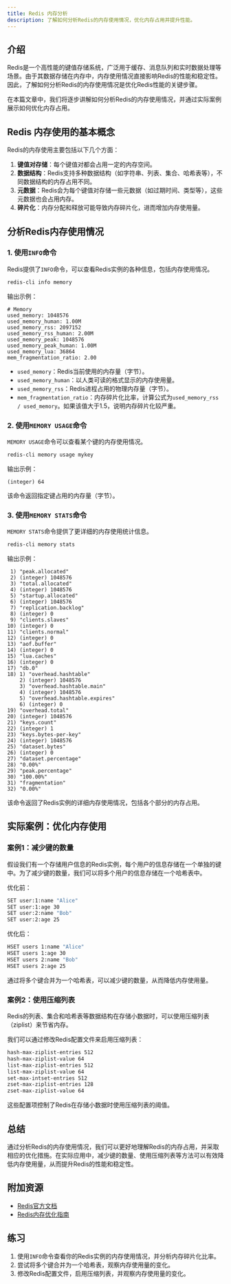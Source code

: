 ```yaml
---
title: Redis 内存分析
description: 了解如何分析Redis的内存使用情况，优化内存占用并提升性能。
---
```


## 介绍

Redis是一个高性能的键值存储系统，广泛用于缓存、消息队列和实时数据处理等场景。由于其数据存储在内存中，内存使用情况直接影响Redis的性能和稳定性。因此，了解如何分析Redis的内存使用情况是优化Redis性能的关键步骤。

在本篇文章中，我们将逐步讲解如何分析Redis的内存使用情况，并通过实际案例展示如何优化内存占用。

## Redis 内存使用的基本概念

Redis的内存使用主要包括以下几个方面：

1. **键值对存储**：每个键值对都会占用一定的内存空间。
2. **数据结构**：Redis支持多种数据结构（如字符串、列表、集合、哈希表等），不同数据结构的内存占用不同。
3. **元数据**：Redis会为每个键值对存储一些元数据（如过期时间、类型等），这些元数据也会占用内存。
4. **碎片化**：内存分配和释放可能导致内存碎片化，进而增加内存使用量。

## 分析Redis内存使用情况

### 1. 使用`INFO`命令

Redis提供了`INFO`命令，可以查看Redis实例的各种信息，包括内存使用情况。

```bash
redis-cli info memory
```

输出示例：

```
# Memory
used_memory: 1048576
used_memory_human: 1.00M
used_memory_rss: 2097152
used_memory_rss_human: 2.00M
used_memory_peak: 1048576
used_memory_peak_human: 1.00M
used_memory_lua: 36864
mem_fragmentation_ratio: 2.00
```

- `used_memory`：Redis当前使用的内存量（字节）。
- `used_memory_human`：以人类可读的格式显示的内存使用量。
- `used_memory_rss`：Redis进程占用的物理内存量（字节）。
- `mem_fragmentation_ratio`：内存碎片化比率，计算公式为`used_memory_rss / used_memory`。如果该值大于1.5，说明内存碎片化较严重。

### 2. 使用`MEMORY USAGE`命令

`MEMORY USAGE`命令可以查看某个键的内存使用情况。

```bash
redis-cli memory usage mykey
```

输出示例：

```
(integer) 64
```

该命令返回指定键占用的内存量（字节）。

### 3. 使用`MEMORY STATS`命令

`MEMORY STATS`命令提供了更详细的内存使用统计信息。

```bash
redis-cli memory stats
```

输出示例：

```
 1) "peak.allocated"
 2) (integer) 1048576
 3) "total.allocated"
 4) (integer) 1048576
 5) "startup.allocated"
 6) (integer) 1048576
 7) "replication.backlog"
 8) (integer) 0
 9) "clients.slaves"
10) (integer) 0
11) "clients.normal"
12) (integer) 0
13) "aof.buffer"
14) (integer) 0
15) "lua.caches"
16) (integer) 0
17) "db.0"
18) 1) "overhead.hashtable"
    2) (integer) 1048576
    3) "overhead.hashtable.main"
    4) (integer) 1048576
    5) "overhead.hashtable.expires"
    6) (integer) 0
19) "overhead.total"
20) (integer) 1048576
21) "keys.count"
22) (integer) 1
23) "keys.bytes-per-key"
24) (integer) 1048576
25) "dataset.bytes"
26) (integer) 0
27) "dataset.percentage"
28) "0.00%"
29) "peak.percentage"
30) "100.00%"
31) "fragmentation"
32) "0.00%"
```

该命令返回了Redis实例的详细内存使用情况，包括各个部分的内存占用。

## 实际案例：优化内存使用

### 案例1：减少键的数量

假设我们有一个存储用户信息的Redis实例，每个用户的信息存储在一个单独的键中。为了减少键的数量，我们可以将多个用户的信息存储在一个哈希表中。

优化前：

```bash
SET user:1:name "Alice"
SET user:1:age 30
SET user:2:name "Bob"
SET user:2:age 25
```

优化后：

```bash
HSET users 1:name "Alice"
HSET users 1:age 30
HSET users 2:name "Bob"
HSET users 2:age 25
```

通过将多个键合并为一个哈希表，可以减少键的数量，从而降低内存使用量。

### 案例2：使用压缩列表

Redis的列表、集合和哈希表等数据结构在存储小数据时，可以使用压缩列表（ziplist）来节省内存。

我们可以通过修改Redis配置文件来启用压缩列表：

```bash
hash-max-ziplist-entries 512
hash-max-ziplist-value 64
list-max-ziplist-entries 512
list-max-ziplist-value 64
set-max-intset-entries 512
zset-max-ziplist-entries 128
zset-max-ziplist-value 64
```

这些配置项控制了Redis在存储小数据时使用压缩列表的阈值。

## 总结

通过分析Redis的内存使用情况，我们可以更好地理解Redis的内存占用，并采取相应的优化措施。在实际应用中，减少键的数量、使用压缩列表等方法可以有效降低内存使用量，从而提升Redis的性能和稳定性。

## 附加资源

- [Redis官方文档](https://redis.io/documentation)
- [Redis内存优化指南](https://redis.io/topics/memory-optimization)

## 练习

1. 使用`INFO`命令查看你的Redis实例的内存使用情况，并分析内存碎片化比率。
2. 尝试将多个键合并为一个哈希表，观察内存使用量的变化。
3. 修改Redis配置文件，启用压缩列表，并观察内存使用量的变化。

